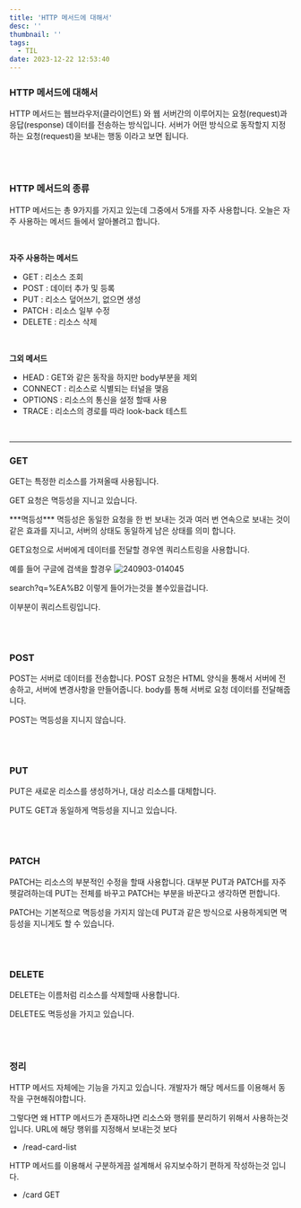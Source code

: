 ```yaml
---
title: 'HTTP 메서드에 대해서'
desc: ''
thumbnail: ''
tags:
  - TIL
date: 2023-12-22 12:53:40
---
```


### HTTP 메서드에 대해서
HTTP 메서드는 웹브라우저(클라이언트) 와 웹 서버간의 이루어지는 요청(request)과 응답(response) 데이터를 전송하는 방식입니다.
서버가 어떤 방식으로 동작할지 지정하는 요청(request)을 보내는 행동 이라고 보면 됩니다.

<br/>
<br/>

### HTTP 메서드의 종류
HTTP 메서드는 총 9가지를 가지고 있는데 그중에서 5개를 자주 사용합니다.
오늘은 자주 사용하는 메서드 들에서 알아볼려고 합니다.

<br/>

**자주 사용하는 메서드**
- GET : 리소스 조회
- POST : 데이터 추가 및 등록
- PUT : 리소스 덮어쓰기, 없으면 생성
- PATCH : 리소스 일부 수정
- DELETE : 리소스 삭제

<br/>

**그외 메서드**
- HEAD : GET와 같은 동작을 하지만 body부분을 제외
- CONNECT : 리소스로 식별되는 터널을 맺음
- OPTIONS : 리소스의 통신을 설정 할때 사용
- TRACE : 리소스의 경로를 따라 look-back 테스트


<br/>
<hr/>

### GET
GET는 특정한 리소스를 가져올때 사용됩니다.

GET 요청은 멱등성을 지니고 있습니다.

<div style={{backgroundColor : "#fff", padding : 12, border : "1px solid #ddd", fontSize : 14}}>***멱등성***
멱등성은 동일한 요청을 한 번 보내는 것과 여러 번 연속으로 보내는 것이 같은 효과를 지니고, 서버의 상태도 동일하게 남은 상태를 의미 합니다.</div>

GET요청으로 서버에게 데이터를 전달할 경우엔 쿼리스트링을 사용합니다.

예를 들어 구글에 검색을 할경우
![240903-014045](/posts/http-methods/240903-014045.png)

search?q=%EA%B2
이렇게 들어가는것을 볼수있을겁니다.

이부분이 쿼리스트링입니다.

<br/>
<br/>

### POST
POST는 서버로 데이터를 전송합니다.
POST 요청은 HTML 양식을 통해서 서버에 전송하고, 서버에 변경사항을 만들어줍니다.
body를 통해 서버로 요청 데이터를 전달해줍니다.

POST는 멱등성을 지니지 않습니다.

<br/>
<br/>

### PUT
PUT은 새로운 리소스를 생성하거나, 대상 리소스를 대체합니다.

PUT도 GET과 동일하게 멱등성을 지니고 있습니다.


<br/>
<br/>

### PATCH
PATCH는 리소스의 부분적인 수정을 할때 사용합니다.
대부분 PUT과 PATCH를 자주 헷갈려하는데 PUT는 전체를 바꾸고 PATCH는 부분을 바꾼다고 생각하면 편합니다.

PATCH는 기본적으로 멱등성을 가지지 않는데 PUT과 같은 방식으로 사용하게되면 멱등성을 지니게도 할 수 있습니다.


<br/>
<br/>

### DELETE
DELETE는 이름처럼 리소스를 삭제할때 사용합니다.

DELETE도 멱등성을 가지고 있습니다.

<br/>
<br/>

### 정리
HTTP 메서드 자체에는 기능을 가지고 있습니다. 
개발자가 해당 메서드를 이용해서 동작을 구현해줘야합니다.

그렇다면 왜 HTTP 메서드가 존재하냐면 리소스와 행위를 분리하기 위해서 사용하는것 입니다.
URL에 해당 행위를 지정해서 보내는것 보다

- /read-card-list

HTTP 메서드를 이용해서 구분하게끔 설계해서 유지보수하기 편하게 작성하는것 입니다.

- /card GET